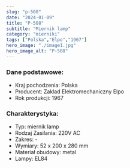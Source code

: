 ```yaml
---
slug: "p-508"
date: "2024-01-09"
title: "P-508"
subtitle: "Miernik lamp"
category: "mierniki"
tags: ["Polska","Elpo","1967"]
hero_image: "./image1.jpg"
hero_image_alt: "P-508"
---
```


### Dane podstawowe:

- Kraj pochodzenia: Polska
- Producent: Zaklad Elektromechaniczny Elpo
- Rok produkcji: 1967

### Charakterystyka:

- Typ: miernik lamp
- Rodzaj Zasilania: 220V AC
- Zakres: -
- Wymiary: 52 x 200 x 280 mm
- Materiał obudowy: metal
- Lampy: EL84